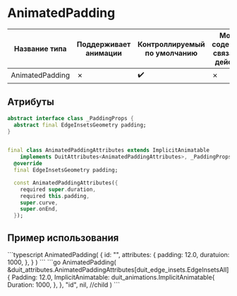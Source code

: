 
# AnimatedPadding

| Название типа| Поддерживает анимации | Контроллируемый по умолчанию | Может содержать связанное действие | Ссылка |
| - | - | - | - | - |
| AnimatedPadding | &cross; | :heavy_check_mark: | &cross; | [link](https://api.flutter.dev/flutter/widgets/AnimatedPadding-class.html) |

## Атрибуты

```dart
abstract interface class _PaddingProps {
  abstract final EdgeInsetsGeometry padding;
}


final class AnimatedPaddingAttributes extends ImplicitAnimatable
    implements DuitAttributes<AnimatedPaddingAttributes>, _PaddingProps {
  @override
  final EdgeInsetsGeometry padding;

  const AnimatedPaddingAttributes({
    required super.duration,
    required this.padding,
    super.curve,
    super.onEnd,
  });
```

## Пример использования

<Tabs groupId="lang">
  <TabItem value="ts" label="TypeScript" default>
    ```typescript
    AnimatedPadding(
        {
            id: "",
            attributes: {
                padding: 12.0,
                duratuion: 1000,
            },
        }
    )
    ```
  </TabItem>
  <TabItem value="go" label="Go">
    ```go
	AnimatedPadding(
		&duit_attributes.AnimatedPaddingAttributes[duit_edge_insets.EdgeInsetsAll]{
			Padding: 12.0,
			ImplicitAnimatable: duit_animations.ImplicitAnimatable{
				Duration: 1000,
			},
		},
		"id",
		nil, //child
	)
    ```
  </TabItem>
</Tabs>

